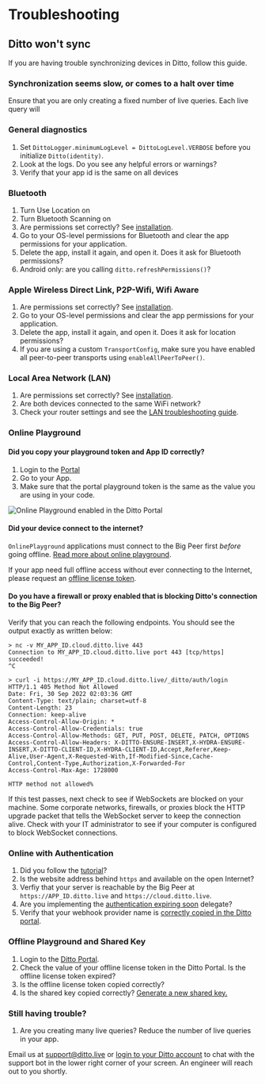 # Troubleshooting

## Ditto won't sync

If you are having trouble synchronizing devices in Ditto, follow this guide.

### Synchronization seems slow, or comes to a halt over time

Ensure that you are only creating a fixed number of live queries. Each live query will 

### General diagnostics

1. Set `DittoLogger.minimumLogLevel = DittoLogLevel.VERBOSE` before you initialize `Ditto(identity)`.
1. Look at the logs. Do you see any helpful errors or warnings?
1. Verify that your app id is the same on all devices

### Bluetooth 

1. Turn Use Location on
1. Turn Bluetooth Scanning on
1. Are permissions set correctly? See [installation](../installation).
1. Go to your OS-level permissions for Bluetooth and clear the app permissions for your application.
1. Delete the app, install it again, and open it. Does it ask for Bluetooth permissions?
1. Android only: are you calling `ditto.refreshPermissions()`?

### Apple Wireless Direct Link, P2P-Wifi, Wifi Aware 

1. Are permissions set correctly? See [installation](../installation).
1. Go to your OS-level permissions and clear the app permissions for your application.
1. Delete the app, install it again, and open it. Does it ask for location permissions?
1. If you are using a custom `TransportConfig`, make sure you have enabled all peer-to-peer transports using `enableAllPeerToPeer()`.

### Local Area Network (LAN)

1. Are permissions set correctly? See [installation](../installation).
1. Are both devices connected to the same WiFi network?
1. Check your router settings and see the [LAN troubleshooting guide](./mesh-network/supported-transports/#local-area-network).

### Online Playground 

#### Did you copy your playground token and App ID correctly? 

1. Login to the [Portal](https://portal.ditto.live) 
1. Go to your App.
1. Make sure that the portal playground token is the same as the value you are using in your code.

![Online Playground enabled in the Ditto Portal](./mesh-network/portal-playground-setting.png)

#### Did your device connect to the internet?

`OnlinePlayground` applications must connect to the Big Peer first
*before* going offline. [Read more about online playground](./mesh-network/online-playground).

If your app need full offline access without ever connecting to the Internet, please
request an [offline license token](./mesh-network/offline-license).

#### Do you have a firewall or proxy enabled that is blocking Ditto's connection to the Big Peer?

Verify that you can reach the following endpoints. You should see the output exactly as written below:

```
> nc -v MY_APP_ID.cloud.ditto.live 443
Connection to MY_APP_ID.cloud.ditto.live port 443 [tcp/https] succeeded!
^C
```

```
> curl -i https://MY_APP_ID.cloud.ditto.live/_ditto/auth/login
HTTP/1.1 405 Method Not Allowed
Date: Fri, 30 Sep 2022 02:03:36 GMT
Content-Type: text/plain; charset=utf-8
Content-Length: 23
Connection: keep-alive
Access-Control-Allow-Origin: *
Access-Control-Allow-Credentials: true
Access-Control-Allow-Methods: GET, PUT, POST, DELETE, PATCH, OPTIONS
Access-Control-Allow-Headers: X-DITTO-ENSURE-INSERT,X-HYDRA-ENSURE-INSERT,X-DITTO-CLIENT-ID,X-HYDRA-CLIENT-ID,Accept,Referer,Keep-Alive,User-Agent,X-Requested-With,If-Modified-Since,Cache-Control,Content-Type,Authorization,X-Forwarded-For
Access-Control-Max-Age: 1728000

HTTP method not allowed% 
```

If this test passes, next check to see if WebSockets are blocked on your
machine. Some corporate networks, firewalls, or proxies block the HTTP upgrade
packet that tells the WebSocket server to keep the connection alive. Check with
your IT administrator to see if your computer is configured to block WebSocket connections.

### Online with Authentication

1. Did you follow the [tutorial](./guides/authentication/intro)?
1. Is the website address behind `https` and available on the open Internet? 
1. Verfiy that your server is reachable by the Big Peer at `https://APP_ID.ditto.live` and `https://cloud.ditto.live`.
1. Are you implementing the [authentication expiring soon](./security/online-with-authentication#creating-your-client) delegate?
1. Verify that your webhook provider name is [correctly copied in the Ditto portal](./security/online-with-authentication#login).

### Offline Playground and Shared Key

1. Login to the [Ditto Portal](https://portal.ditto.live).
1. Check the value of your offline license token in the Ditto Portal. Is the offline license token expired?
1. Is the offline license token copied correctly?
1. Is the shared key copied correctly? [Generate a new shared key.](./security/shared-key)

### Still having trouble?

1. Are you creating many live queries? Reduce the number of live queries in your app. 

Email us at [support@ditto.live](mailto:support@ditto.live) or [login to your Ditto account](https://portal.ditto.live) to chat with the support bot in the
lower right corner of your screen. An engineer will reach out to you shortly.

